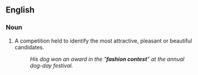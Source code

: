 ==English==

===Noun===
{{en-noun|head=[[fashion]] [[contest]]}}

# A competition held to identify the most attractive, pleasant or beautiful candidates.
#: ''His dog won an award in the "'''fashion contest'''" at the annual dog-day festival.''